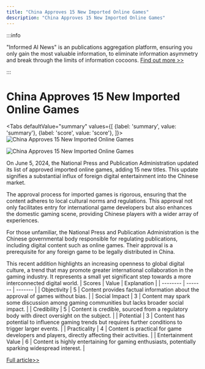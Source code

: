 ```yaml
---
title: "China Approves 15 New Imported Online Games"
description: "China Approves 15 New Imported Online Games"
---
```



:::info

"Informed AI News" is an publications aggregation platform, ensuring you only gain the most valuable information, to eliminate information asymmetry and break through the limits of information cocoons.  [Find out more >>](/)

:::

# China Approves 15 New Imported Online Games


<Tabs
	defaultValue="summary"
	values={[
	{label: 'summary', value: 'summary'},
	{label: 'score', value: 'score'},
]}>
<TabItem value="summary">
<img
  src="https://image.informedainews.com/2024/06/Vid-J7S-1717638943-0.jpg"
  alt="China Approves 15 New Imported Online Games"
/>

<img
  src="https://image.informedainews.com/2024/06/Vid-JPd-1717638943-1.jpg"
  alt="China Approves 15 New Imported Online Games"
/>



On June 5, 2024, the National Press and Publication Administration updated its list of approved imported online games, adding 15 new titles. This update signifies a substantial influx of foreign digital entertainment into the Chinese market.

The approval process for imported games is rigorous, ensuring that the content adheres to local cultural norms and regulations. This approval not only facilitates entry for international game developers but also enhances the domestic gaming scene, providing Chinese players with a wider array of experiences.

For those unfamiliar, the National Press and Publication Administration is the Chinese governmental body responsible for regulating publications, including digital content such as online games. Their approval is a prerequisite for any foreign game to be legally distributed in China.

This recent addition highlights an increasing openness to global digital culture, a trend that may promote greater international collaboration in the gaming industry. It represents a small yet significant step towards a more interconnected digital world.
</TabItem>
<TabItem value="score">
	| Scores     | Value   | Explanation |
	| -------- | ------- | ------- |
	| Objectivity  | 5    | Content provides factual information about the approval of games without bias.    |
	| Social Impact | 3     | Content may spark some discussion among gaming communities but lacks broader social impact.    |
	| Credibility    | 5    | Content is credible, sourced from a regulatory body with direct oversight on the subject.    |
	| Potential    | 3    | Content has potential to influence gaming trends but requires further conditions to trigger larger events.    |
	| Practicality    | 4    | Content is practical for game developers and players, directly affecting their activities.    |
	| Entertainment Value    | 6    | Content is highly entertaining for gaming enthusiasts, potentially sparking widespread interest.    |
</TabItem>
</Tabs>

[Full article>>](https://www.yicai.com/news/102138789.html)
